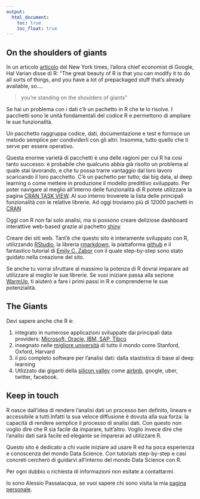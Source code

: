 ```yaml
---
output:
  html_document: 
    toc: true
    toc_float: true
---
```


## On the shoulders of giants

<link rel="stylesheet" href="styles.css" type="text/css">


In un articolo [articolo](https://www.nytimes.com/2009/01/07/technology/business-computing/07program.html?_r=3&) del New York times, l'allora chief economist di Google, Hal Varian disse di R:
"The great beauty of R is that you can modify it to do all sorts of things, and you have a lot of prepackaged stuff that's already available, so....

> you're standing on the shoulders of giants"

Se hai un problema con i dati c'è un pachetto in R che te lo risolve. I pacchetti sono le unità fondamentali del codice R e permettono di ampliare le sue funzionalità.  

Un pacchetto raggruppa codice, dati, documentazione e test e fornisce un metodo semplice per condividerli con gli altri. Insomma, tutto quello che ti serve per essere operativo.

Questa enorme varietà di pacchetti è una delle ragioni per cui R ha così tanto successo: è probabile che qualcuno abbia già risolto un problema al quale stai lavorando, e che tu possa trarre vantaggio dal loro lavoro scaricando il loro pacchetto. C'è un pachetto per tutto; dai big data, al deep learning o come mettere in produzione il modello predittivo sviluppato. 
Per poter navigare al meglio all'interno delle funzionalità di R potete utilizzare la pagina [CRAN TASK VIEW](https://cran.r-project.org/web/views/). Al suo interno troverete la lista delle principali funzionalità con le relative librerie.
Ad oggi troviamo più di 12000 pachetti in [CRAN](https://cran.r-project.org/)

Oggi con R non fai solo analisi, ma si possono creare deliziose dashboard interattive web-based grazie al pachetto [shiny](https://shiny.rstudio.com/) 

Creare dei siti web. Tant'è che questo sito è interamente sviluppato con R, utilizzando [RStudio](https://www.rstudio.com/), la libreria [rmarkdown](https://rmarkdown.rstudio.com/rmarkdown_websites.html), la piattaforma [github](https://github.com/) e il fantastico tutorial di [Emily C. Zabor](http://www.emilyzabor.com/tutorials/rmarkdown_websites_tutorial.html) con il quale step-by-step sono stato guidato nella creazione del sito.


Se anche tu vorrai sfruttare al massimo la potenza di R dovrai imparare ad utilizzare al meglio le sue librerie. Se vuoi iniziare passa alla sezione [WarmUp](https://alessiopassalacqua.github.io/r-data-training/warmup.html), ti aiuterò a fare i primi passi in R e comprenderne le sue potenzialità.

## The Giants

Devi sapere anche che R è:

1.	integrato in numerose applicazioni sviluppate dai principali data providers: [Microsoft, Oracle, IBM, SAP, Tibco](http://blog.revolutionanalytics.com/2014/05/companies-using-r-in-2014.html)
2.	insegnato nelle [migliore università](https://pairach.com/2012/02/26/r-tutorials-from-universities-around-the-world/) di tutto il mondo come Stanford, Oxford, Harvard
3.	il più completo software per l'analisi dati: dalla stastistica di base al deep learning
4. Utlizzato dai giganti della [silicon valley](http://www.northeastern.edu/levelblog/2017/05/31/big-companies-using-r-data-analysis/)
 come [airbnb](http://blog.revolutionanalytics.com/2016/04/airbnb-uses-r.html), google, uber, twitter, facebook.


## Keep in touch

R nasce dall'idea di rendere l'analisi dati un processo ben definito, lineare e accessibile a tutti.Infatti la sua veloce diffusione è dovuta alla sua forza: la capacità di rendere semplice il processo di analisi dati. Con questo non voglio dire che R sia facile da imparare, tutt'altro. Voglio invece dire che l'analisi dati sarà facile ed elegante se imparerai ad utilizzare R.

Questo sito è dedicato a chi vuole iniziare ad usare R ed ha poca esperienza e conoscenza del mondo Data Science. Con tutorials step-by-step e casi concreti cercherò di guidarvi all'interno del mondo Data Science con R.

Per ogni dubbio o richiesta di informazioni non esitate a contattarmi.

Io sono Alessio Passalacqua, se vuoi sapere chi sono visita la mia [pagina personale](https://alessiopassalacqua.github.io/passalacqua/).








